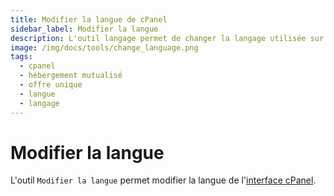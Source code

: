 ```yaml
---
title: Modifier la langue de cPanel
sidebar_label: Modifier la langue
description: L'outil langage permet de changer la langage utilisée sur l'interface d'administration cPanel
image: /img/docs/tools/change_language.png
tags:
  - cpanel
  - hébergement mutualisé
  - offre unique
  - langue
  - langage
---
```


# Modifier la langue

L'outil `Modifier la langue` permet modifier la langue de l'[interface cPanel](https://www.o2switch.fr/interface/). 

<PreviewToolCard tool='change_language' />